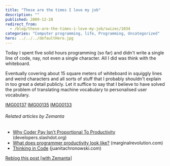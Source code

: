 ```yaml
---
title: "These are the times I love my job"
description: ""
published: 2009-12-28
redirect_from:
  - /blog/these-are-the-times-i-love-my-job/swizec/1034
categories: "Computer programming, life, Programming, Uncategorized"
hero: ../../../defaultHero.jpg
---
```


Today I spent five solid hours programming (so far) and didn't write a single line of code, nay, not even a single character. All I did was think with the whiteboard.

Eventually covering about 15 square meters of whiteboard in squiggly lines and weird characters and all sorts of stuff that I probably shouldn't explain in too great a detail publicly. Let it suffice to say that I believe to have solved the problem of translating machine vocabulary to personalised user vocabulary.

[IMG00137](https://swizec.com/wp-content/uploads/2009/12/IMG00137.jpg)
[IMG00135](https://swizec.com/wp-content/uploads/2009/12/IMG00135.jpg)
[IMG00133](https://swizec.com/wp-content/uploads/2009/12/IMG00133.jpg)

###### Related articles by Zemanta

- [Why Coder Pay Isn't Proportional To Productivity](http://developers.slashdot.org/story/09/12/23/1820214/Why-Coder-Pay-Isnt-Proportional-To-Productivity?from=rss) (developers.slashdot.org)
- [What does programmer productivity look like?](http://www.marginalrevolution.com/marginalrevolution/2009/12/what-does-programmer-productivity-look-like.html) (marginalrevolution.com)
- [Thinking in Code](http://www.juanitachronowski.com/jdcblog/?p=2048) (juanitachronowski.com)

[Reblog this post [with Zemanta]](http://reblog.zemanta.com/zemified/9e9ff916-994c-4c7e-880d-90febe453b07/)